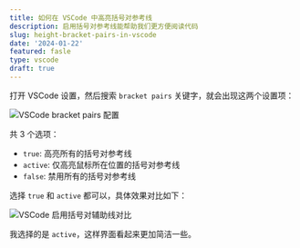 ```yaml
---
title: 如何在 VSCode 中高亮括号对参考线
description: 启用括号对参考线能帮助我们更方便阅读代码
slug: height-bracket-pairs-in-vscode
date: '2024-01-22'
featured: fasle
type: vscode
draft: true
---
```


打开 VSCode 设置，然后搜索 `bracket pairs` 关键字，就会出现这两个设置项：

![VSCode bracket pairs 配置](https://static.webjam.cn/images/202401/vscode-bracket-pairs.webp)

共 3 个选项：

- `true`: 高亮所有的括号对参考线
- `active`: 仅高亮鼠标所在位置的括号对参考线
- `false`: 禁用所有的括号对参考线

选择 `true` 和 `active` 都可以，具体效果对比如下：

![VSCode 启用括号对辅助线对比](https://static.webjam.cn/images/202401/vscode-bracket-pairs-values.webp)

我选择的是 `active`，这样界面看起来更加简洁一些。
